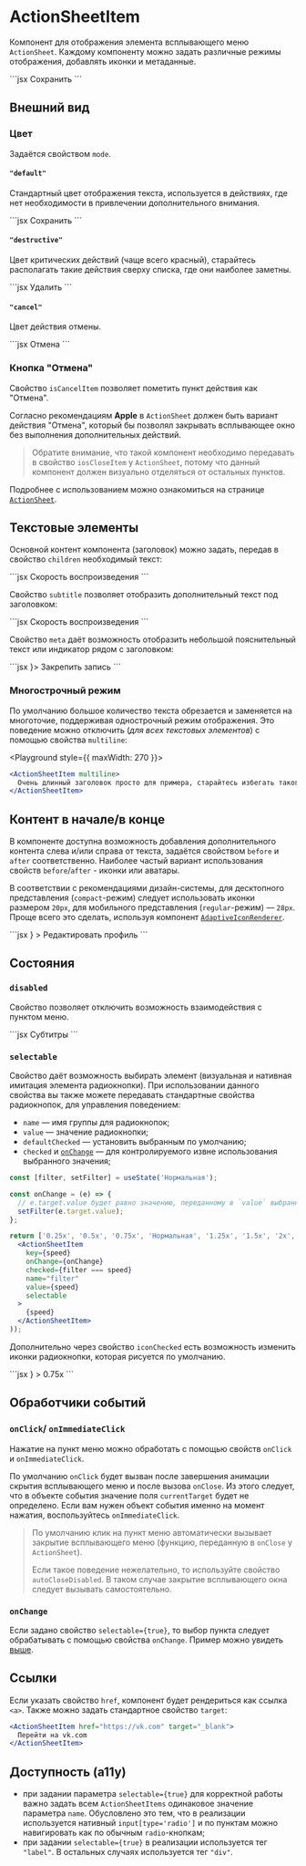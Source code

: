 <Overview>

# ActionSheetItem

Компонент для отображения элемента всплывающего меню `ActionSheet`. Каждому компоненту можно задать различные режимы отображения,
добавлять иконки и метаданные.

</Overview>

<Playground>
  ```jsx
  <ActionSheetItem>Сохранить</ActionSheetItem>
  ```
</Playground>

## Внешний вид

### Цвет

Задаётся свойством `mode`.

#### `"default"`

Стандартный цвет отображения текста, используется в действиях, где нет необходимости в привлечении дополнительного внимания.

<Playground>
  ```jsx
  <ActionSheetItem>Сохранить</ActionSheetItem>
  ```
</Playground>

#### `"destructive"`

Цвет критических действий (чаще всего красный), старайтесь располагать такие действия сверху списка,
где они наиболее заметны.

<Playground>
  ```jsx
  <ActionSheetItem mode="destructive">Удалить</ActionSheetItem>
  ```
</Playground>

#### `"cancel"`

Цвет действия отмены.

<Playground>
  ```jsx
  <ActionSheetItem mode="cancel">Отмена</ActionSheetItem>
  ```
</Playground>

### Кнопка "Отмена"

Свойство `isCancelItem` позволяет пометить пункт действия как "Отмена".

Согласно рекомендациям **Apple** в `ActionSheet` должен быть вариант действия "Отмена", который
бы позволял закрывать всплывающее окно без выполнения дополнительных действий.

> Обратите внимание, что такой компонент необходимо передавать в свойство `iosCloseItem` у `ActionSheet`,
> потому что данный компонент должен визуально отделяться от остальных пунктов.

Подробнее с использованием можно ознакомиться на странице [`ActionSheet`](/components/action-sheet#cancel-item).

## Текстовые элементы

Основной контент компонента (заголовок) можно задать, передав в свойство `children` необходимый текст:

<Playground>
  ```jsx
  <ActionSheetItem>Скорость воспроизведения</ActionSheetItem>
  ```
</Playground>

Свойство `subtitle` позволяет отобразить дополнительный текст под заголовком:

<Playground>
  ```jsx
  <ActionSheetItem subtitle="Обычная">Скорость воспроизведения</ActionSheetItem>
  ```
</Playground>

Свойство `meta` даёт возможность отобразить небольшой пояснительный текст или индикатор рядом с заголовком:

<Playground>
  ```jsx
  <ActionSheetItem meta={<Icon12Circle fill="var(--vkui--color_icon_negative)" />}>
    Закрепить запись
  </ActionSheetItem>
  ```
</Playground>

### Многострочный режим

По умолчанию большое количество текста обрезается и заменяется на многоточие, поддерживая однострочный режим отображения.
Это поведение можно отключить (_для всех текстовых элементов_) с помощью свойства `multiline`:

<Playground style={{ maxWidth: 270 }}>
  ```jsx
  <ActionSheetItem multiline>
    Очень длинный заголовок просто для примера, старайтесь избегать такого
  </ActionSheetItem>
  ```
</Playground>

## Контент в начале/в конце

В компоненте доступна возможность добавления дополнительного контента слева и/или справа от текста,
задаётся свойством `before` и `after` соответственно.
Наиболее частый вариант использования свойств `before`/`after` - иконки или аватары.

В соответствии с рекомендациями дизайн-системы, для десктопного представления (`compact`-режим) следует
использовать иконки размером `20px`, для мобильного представления (`regular`-режим) — `28px`.
Проще всего это сделать, используя компонент [`AdaptiveIconRenderer`](/components/adaptive-icon-renderer).

<Playground>
  ```jsx
  <ActionSheetItem
    before={
      <AdaptiveIconRenderer IconCompact={Icon20WriteOutline} IconRegular={Icon28EditOutline} />
    }
  >
    Редактировать профиль
  </ActionSheetItem>
  ```
</Playground>

## Состояния

### `disabled`

Свойство позволяет отключить возможность взаимодействия с пунктом меню.

<Playground>
  ```jsx
  <ActionSheetItem subtitle="Отсутствуют" disabled>
    Субтитры
  </ActionSheetItem>
  ```
</Playground>

### `selectable`

Свойство даёт возможность выбирать элемент (визуальная и нативная имитация элемента радиокнопки).
При использовании данного свойства вы также можете передавать стандартные свойства радиокнопок, для управления поведением:

- `name` — имя группы для радиокнопок;
- `value` — значение радиокнопки;
- `defaultChecked` — установить выбранным по умолчанию;
- `checked` и [`onChange`](#onchange) — для контролируемого извне использования выбранного значения;

<Playground direction="column">

```jsx
const [filter, setFilter] = useState('Нормальная');

const onChange = (e) => {
  // e.target.value будет равно значению, переданному в `value` выбранного компонента `ActionSheetItem`
  setFilter(e.target.value);
};

return ['0.25x', '0.5x', '0.75x', 'Нормальная', '1.25x', '1.5x', '2x', '3x'].map((speed) => (
  <ActionSheetItem
    key={speed}
    onChange={onChange}
    checked={filter === speed}
    name="filter"
    value={speed}
    selectable
  >
    {speed}
  </ActionSheetItem>
));
```

</Playground>

Дополнительно через свойство `iconChecked` есть возможность изменить иконки радиокнопки, которая рисуется по умолчанию.

<Playground>
  ```jsx
  <ActionSheetItem
    defaultChecked
    selectable
    iconChecked={
      // квадратные иконки выбора
      <AdaptiveIconRenderer IconCompact={Icon20CheckBoxOn} IconRegular={Icon24CheckBoxOn} />
    }
  >
    0.75x
  </ActionSheetItem>
  ```
</Playground>

## Обработчики событий

### `onClick`/ `onImmediateClick`

Нажатие на пункт меню можно обработать с помощью свойств `onClick` и `onImmediateClick`.

По умолчанию `onClick` будет вызван после завершения анимации скрытия всплывающего меню и после вызова `onClose`.
Из этого следует, что в объекте события значение поля `currentTarget` будет не определено.
Если вам нужен объект события именно на момент нажатия, воспользуйтесь `onImmediateClick`.

> По умолчанию клик на пункт меню автоматически вызывает закрытие всплывающего меню (функцию, переданную в `onClose` у `ActionSheet`).
>
> Если такое поведение нежелательно, то используйте свойство `autoCloseDisabled`. В таком случае закрытие всплывающего окна
> следует вызывать самостоятельно.

### `onChange`

Если задано свойство `selectable={true}`, то выбор пункта следует обрабатывать с помощью свойства `onChange`.
Пример можно увидеть [выше](#selectable).

## Ссылки

Если указать свойство `href`, компонент будет рендериться как ссылка `<a>`.
Также можно задать стандартное свойство `target`:

```jsx
<ActionSheetItem href="https://vk.com" target="_blank">
  Перейти на vk.com
</ActionSheetItem>
```

## Доступность (a11y)

- при задании параметра `selectable={true}` для корректной работы важно задать всем `ActionSheetItems` одинаковое значение параметра `name`.
  Обусловлено это тем, что в реализации используется нативный `input[type='radio']` и
  по пунктам можно навигировать как по обычным `radio`-кнопкам;
- при задании `selectable={true}` в реализации используется тег `"label"`. В остальных случаях используется тег `"div"`.
